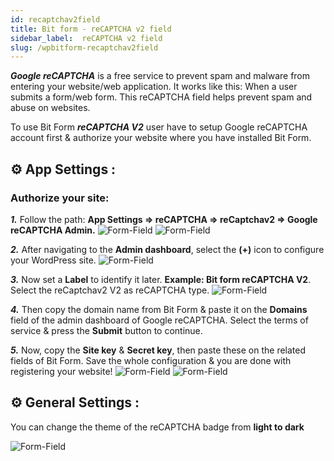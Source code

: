 ```yaml
---
id: recaptchav2field
title: Bit form - reCAPTCHA v2 field
sidebar_label:  reCAPTCHA v2 field
slug: /wpbitform-recaptchav2field
---
```


***Google reCAPTCHA*** is a free service to prevent spam and malware from entering your website/web application. It works like this: When a user submits a form/web form. This reCAPTCHA  field helps prevent spam and abuse on websites. 

To use Bit Form ***reCAPTCHA V2*** user have to setup  Google reCAPTCHA account first & authorize your website where you have installed Bit Form.

## ⚙ App Settings :

### Authorize your site: 

***1.*** Follow the path: **App Settings => reCAPTCHA => reCaptchav2 => Google reCAPTCHA Admin.**
<Image
  src="Field-Types/reCAPTCHA1-Bit-Form"
  alt="Form-Field"
  w="1900"
  h="350"
/>
<Image
  src="Field-Types/reCAPTCHA2-Bit-Form"
  alt="Form-Field"
  w="1200"
  h="370"
/>

***2.*** After navigating to the **Admin dashboard**, select the **(+)** icon to configure your WordPress site.
<Image
  src="Field-Types/reCAPTCHA3-Bit-Form"
  alt="Form-Field"
  w="1900"
  h="350"
/>

***3.*** Now set a **Label** to identify it later. **Example: Bit form reCAPTCHA V2**. Select the reCaptchav2 V2 as reCAPTCHA type.
<Image
  src="Field-Types/reCAPTCHA4-Bit-Form"
  alt="Form-Field"
  w="1900"
  h="350"
/>

***4.*** Then copy the domain name from Bit Form & paste it on the **Domains** field of the admin dashboard of Google reCAPTCHA. Select the terms of service & press the **Submit** button to continue.

***5.*** Now, copy the **Site key** & **Secret key**, then paste these on the related fields of Bit Form. Save the whole configuration & you are done with registering your website!
<Image
  src="Field-Types/reCAPTCHA5-Bit-Form"
  alt="Form-Field"
  w="1900"
  h="350"
/>
<Image
  src="Field-Types/reCAPTCHA6-Bit-Form"
  alt="Form-Field"
  w="1900"
  h="350"
/>

## ⚙ General Settings :
You can change the theme of the reCAPTCHA badge from **light to dark**

<Image
  src="Field-Types/reCAPTCHA_General-settings-Bit-Form"
  alt="Form-Field"
  w="1918"
  h="300"
/>


